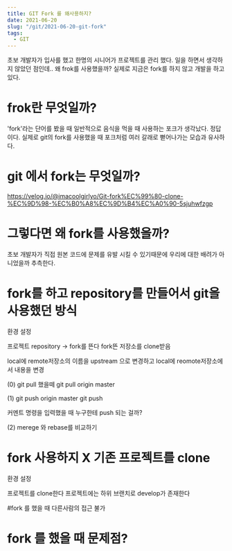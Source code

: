 ```yaml
---
title: GIT Fork 를 왜사용하지?
date: 2021-06-20
slug: "/git/2021-06-20-git-fork"
tags:
  - GIT
---
```

초보 개발자가 입사를 했고
한명의 시니어가 프로젝트를 관리 했다.
일을 하면서 생각하지 않았던 점인데..
왜 frok를 사용했을까?
실제로 지금은 fork를 하지 않고 개발을 하고 있다.

# frok란 무엇일까?
'fork'라는 단어를 봤을 때
일반적으로 음식을 먹을 때 사용하는 포크가 생각났다.
정답이다.
실제로 git의 fork를 사용했을 때
포크처럼 여러 갈래로 뻗어나가는 모습과 유사하다.

# git 에서 fork는 무엇일까?
https://velog.io/@imacoolgirlyo/Git-fork%EC%99%80-clone-%EC%9D%98-%EC%B0%A8%EC%9D%B4%EC%A0%90-5sjuhwfzgp

# 그렇다면 왜 fork를 사용했을까?
초보 개발자가 직접 원본 코드에 문제를 유발 시킬 수 있기때문에
우리에 대한 배려가 아니었을까 추측한다.

# fork를 하고 repository를 만들어서 git을 사용했던 방식

환경 설정

프로젝트 repository -> fork를 뜬다
fork뜬 저장소를 clone받음

local에 remote저장소의 이름을 upstream 으로 변경하고
local에 reomote저장소에서 내용을 변경

(0)
git pull 했을떼
git pull origin master

(1)
git push origin master
git push

커멘트 명령을 입력했을 때 누구한테 push 되는 걸까?

(2) merege 와 rebase를 비교하기


# fork 사용하지 X 기존 프로젝트를 clone
환경 설정

프로젝트를 clone한다
프로젝트에는 하위 브랜치로 develop가 존재한다

#fork 를 했을 때 다른사람의 접근 불가


# fork 를 했을 때 문제점?






